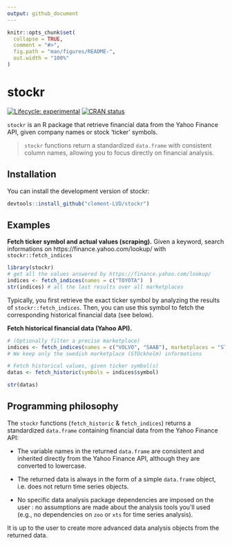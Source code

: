 ```yaml
---
output: github_document
---
```


<!-- README.md is generated from README.Rmd. Please edit that file -->

```r
knitr::opts_chunk$set(
  collapse = TRUE,
  comment = "#>",
  fig.path = "man/figures/README-",
  out.width = "100%"
)
```

# stockr

<!-- badges: start -->
[![Lifecycle: experimental](https://img.shields.io/badge/lifecycle-experimental-orange.svg)](https://lifecycle.r-lib.org/articles/stages.html#experimental)
[![CRAN status](https://www.r-pkg.org/badges/version/stockr)](https://CRAN.R-project.org/package=stockr)
<!-- badges: end -->

`stockr` is an R package that retrieve financial data from the Yahoo Finance API, given company names or stock 'ticker' symbols.

> `stockr` functions return a standardized `data.frame` with consistent column names, allowing you to focus directly on financial analysis.


## Installation

You can install the development version of stockr:

``` r
devtools::install_github("clement-LVD/stockr")
```

## Examples

**Fetch ticker symbol and actual values (scraping).** Given a keyword, search informations on https://finance.yahoo.com/lookup/ with `stockr::fetch_indices`

```r
library(stockr)
# get all the values answered by https://finance.yahoo.com/lookup/
indices <- fetch_indices(names = c("TOYOTA")  )
str(indices) # all the last results over all marketplaces
```

Typically, you first retrieve the exact ticker symbol by analyzing the results of `stockr::fetch_indices`. Then, you can use this symbol to fetch the corresponding historical financial data (see below).

**Fetch historical financial data (Yahoo API).**

```r
# (Optionally filter a precise marketplace)
indices <- fetch_indices(names = c("VOLVO", "SAAB"), marketplaces = "STO")
# We keep only the swedish marketplace (STOckholm) informations

# Fetch historical values, given ticker symbol(s)
datas <- fetch_historic(symbols = indices$symbol)

str(datas)
```


## Programming philosophy
The `stockr` functions (`fetch_historic` & `fetch_indices`) returns a standardized `data.frame` containing financial data from the Yahoo Finance API:

- The variable names in the returned `data.frame` are consistent and inherited directly from the Yahoo Finance API, although they are converted to lowercase.

- The returned data is always in the form of a simple `data.frame` object, i.e. does not return time series objects.

- No specific data analysis package dependencies are imposed on the user : no assumptions are made about the analysis tools you'll used (e.g., no dependencies on `zoo` or `xts` for time series analysis).

It is up to the user to create more advanced data analysis objects from the returned data.

